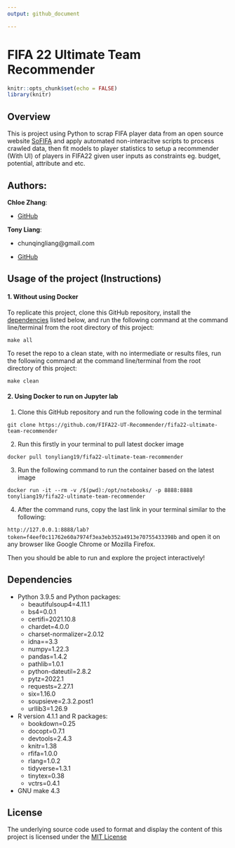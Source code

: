 ```yaml
---
output: github_document

---
```


# FIFA 22 Ultimate Team Recommender

```r
knitr::opts_chunk$set(echo = FALSE)
library(knitr)
```

## Overview
This is project using Python to scrap FIFA player data from an open source website [SoFIFA](https://sofifa.com/) and apply automated non-interacitve scripts to process crawled data, then fit models to player statistics to setup a recommender (With UI) of players in FIFA22 given user inputs as constraints eg. budget, potential, attribute and etc.

## Authors:

__Chloe Zhang__:

* [GitHub](https://github.com/ZiyueChloeZhang)

__Tony Liang__:

* chunqingliang@gmail.com

* [GitHub](https://github.com/tonyliang19)

## Usage of the project (Instructions)


#### 1. Without using Docker

To replicate this project, clone this GitHub repository, install the [dependencies](#dependencies) listed below, and run the following command at the command line/terminal from the root directory of this project:

    make all

To reset the repo to a clean state, with no intermediate or results
files, run the following command at the command line/terminal from the
root directory of this project:

    make clean

#### 2. Using Docker to run on Jupyter lab
1) Clone this GitHub repository and run the following code in the terminal

``` git clone https://github.com/FIFA22-UT-Recommender/fifa22-ultimate-team-recommender ```

2) Run this firstly in your terminal to pull latest docker image

```docker pull tonyliang19/fifa22-ultimate-team-recommender```

3) Run the following command to run the container based on the latest image

``` docker run -it --rm -v /$(pwd):/opt/notebooks/ -p 8888:8888 tonyliang19/fifa22-ultimate-team-recommender ```

4) After the command runs, copy the last link in your terminal similar to the following:

```  http://127.0.0.1:8888/lab?token=f4eef0c11762e60a7974f3ea3eb352a4913e70755433398b ``` and open it on any browser like Google Chrome or Mozilla Firefox.


Then you should be able to run and explore the project interactively!



## Dependencies

-   Python 3.9.5 and Python packages:
    -   beautifulsoup4=4.11.1
    -   bs4=0.0.1
    -   certifi=2021.10.8
    -   chardet=4.0.0
    -   charset-normalizer=2.0.12
    -   idna==3.3
    -   numpy=1.22.3
    -   pandas=1.4.2
    -   pathlib=1.0.1
    -   python-dateutil=2.8.2
    -   pytz=2022.1
    -   requests=2.27.1
    -   six=1.16.0
    -   soupsieve=2.3.2.post1
    -   urllib3=1.26.9
-   R version 4.1.1 and R packages:
    -   bookdown=0.25
    -   docopt=0.7.1
    -   devtools=2.4.3
    -   knitr=1.38
    -   rfifa=1.0.0
    -   rlang=1.0.2
    -   tidyverse=1.3.1
    -   tinytex=0.38
    -   vctrs=0.4.1
    
-   GNU make 4.3

## License

The underlying source code used to format and display the content of this project is licensed under the [MIT License](LICENSE)
